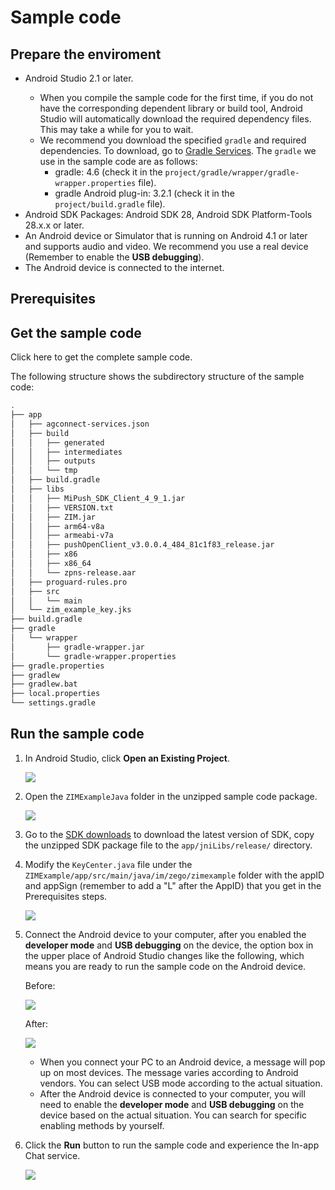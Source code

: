 
# Sample code

<Content2 />

## Prepare the enviroment

* Android Studio 2.1 or later.
    <Note title="Note">
    - When you compile the sample code for the first time, if you do not have the corresponding dependent library or build tool, Android Studio will automatically download the required dependency files. This may take a while for you to wait. 
    - We recommend you download the specified `gradle` and required dependencies. To download, go to [Gradle Services](https://services.gradle.org). The `gradle` we use in the sample code are as follows: 
        - gradle: 4.6 (check it in the `project/gradle/wrapper/gradle-wrapper.properties` file).
        - gradle Android plug-in: 3.2.1 (check it in the `project/build.gradle` file).
    </Note>
* Android SDK Packages: Android SDK 28, Android SDK Platform-Tools 28.x.x or later.
* An Android device or Simulator that is running on Android 4.1 or later and supports audio and video. We recommend you use a real device (Remember to enable the **USB debugging**).
* The Android device is connected to the internet.

## Prerequisites

<Content />
<Content1 />

## Get the sample code

<Card title="Sample Code" href="https://artifact-demo.zego.im/zim/example/android/ZIMExampleJava.zip" target="_blank">Click here to get the complete sample code.</Card>

The following structure shows the subdirectory structure of the sample code:


```bash
.
├── app
│   ├── agconnect-services.json
│   ├── build
│   │   ├── generated
│   │   ├── intermediates
│   │   ├── outputs
│   │   └── tmp
│   ├── build.gradle
│   ├── libs
│   │   ├── MiPush_SDK_Client_4_9_1.jar
│   │   ├── VERSION.txt
│   │   ├── ZIM.jar
│   │   ├── arm64-v8a
│   │   ├── armeabi-v7a
│   │   ├── pushOpenClient_v3.0.0.4_484_81c1f83_release.jar
│   │   ├── x86
│   │   ├── x86_64
│   │   └── zpns-release.aar
│   ├── proguard-rules.pro
│   ├── src
│   │   └── main
│   └── zim_example_key.jks
├── build.gradle
├── gradle
│   └── wrapper
│       ├── gradle-wrapper.jar
│       └── gradle-wrapper.properties
├── gradle.properties
├── gradlew
├── gradlew.bat
├── local.properties
└── settings.gradle
```

## Run the sample code

1. In Android Studio, click **Open an Existing Project**.
    <Frame width="512" height="auto" caption="">
    <img src="https://doc-media.zego.im/sdk-doc/Pics/Android/ExpressSDK/SampleRunningGuide/as_pre_ui.png" />
    </Frame>

2. Open the `ZIMExampleJava` folder in the unzipped sample code package. 

    <Frame width="512" height="auto" caption="">
    <img src="https://doc-media.zego.im/sdk-doc/Pics/ZIM/Android/ZIMExampleJava.jpeg" />
    </Frame>


3. Go to the [SDK downloads](./Client%20SDKs/SDK%20downloads.mdx) to download the latest version of SDK, copy the unzipped SDK package file to the `app/jniLibs/release/` directory.

4. Modify the `KeyCenter.java` file under the `ZIMExample/app/src/main/java/im/zego/zimexample` folder with the appID and appSign (remember to add a "L" after the AppID) that you get in the Prerequisites steps. 

    <Frame width="512" height="auto" caption="">
    <img src="https://doc-media.zego.im/sdk-doc/Pics/ZIM/Android/fill_appid_appSign_in_android_demo_new2_appsign.png" />
    </Frame>

5. Connect the Android device to your computer, after you enabled the **developer mode** and **USB debugging** on the device, the option box in the upper place of Android Studio changes like the following, which means you are ready to run the sample code on the Android device.

    Before:
    <Frame width="512" height="auto" caption="">
    <img src="https://doc-media.zego.im/sdk-doc/Pics/ZIM/Android/as_no_device_new.png" />
    </Frame>
 
    After:

    <Frame width="512" height="auto" caption="">
    <img src="https://doc-media.zego.im/sdk-doc/Pics/ZIM/Android/as_connected_device_new.png" />
    </Frame> 

    <Note title="Note">    

    - When you connect your PC to an Android device, a message will pop up on most devices. The message varies according to Android vendors. You can select USB mode according to the actual situation.
    -  After the Android device is connected to your computer, you will need to enable the **developer mode** and **USB debugging** on the device based on the actual situation. You can search for specific enabling methods by yourself.
    </Note>

6. Click the **Run** button to run the sample code and experience the In-app Chat service.
   <Frame width="512" height="auto" caption="">
   <img src="https://doc-media.zego.im/sdk-doc/Pics/ZIM/Android/run_android_demo_new.png" />
   </Frame>
